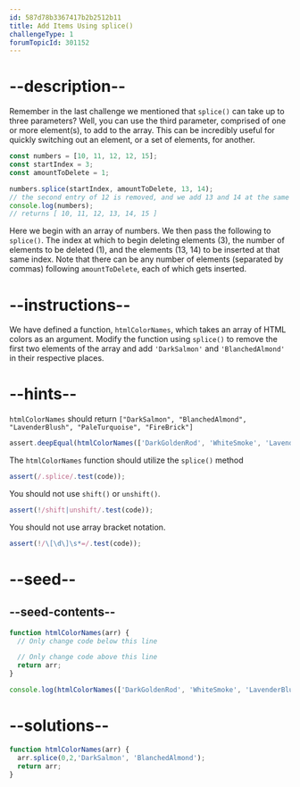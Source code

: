 ```yaml
---
id: 587d78b3367417b2b2512b11
title: Add Items Using splice()
challengeType: 1
forumTopicId: 301152
---
```


# --description--

Remember in the last challenge we mentioned that `splice()` can take up to three parameters? Well, you can use the third parameter, comprised of one or more element(s), to add to the array. This can be incredibly useful for quickly switching out an element, or a set of elements, for another.

```js
const numbers = [10, 11, 12, 12, 15];
const startIndex = 3;
const amountToDelete = 1;

numbers.splice(startIndex, amountToDelete, 13, 14);
// the second entry of 12 is removed, and we add 13 and 14 at the same index
console.log(numbers);
// returns [ 10, 11, 12, 13, 14, 15 ]
```

Here we begin with an array of numbers. We then pass the following to `splice()`. The index at which to begin deleting elements (3), the number of elements to be deleted (1), and the elements (13, 14) to be inserted at that same index. Note that there can be any number of elements (separated by commas) following `amountToDelete`, each of which gets inserted.

# --instructions--

We have defined a function, `htmlColorNames`, which takes an array of HTML colors as an argument. Modify the function using `splice()` to remove the first two elements of the array and add `'DarkSalmon'` and `'BlanchedAlmond'` in their respective places.

# --hints--

`htmlColorNames` should return `["DarkSalmon", "BlanchedAlmond", "LavenderBlush", "PaleTurquoise", "FireBrick"]`

```js
assert.deepEqual(htmlColorNames(['DarkGoldenRod', 'WhiteSmoke', 'LavenderBlush', 'PaleTurquoise', 'FireBrick']), ['DarkSalmon', 'BlanchedAlmond', 'LavenderBlush', 'PaleTurquoise', 'FireBrick']);
```

The `htmlColorNames` function should utilize the `splice()` method

```js
assert(/.splice/.test(code));
```

You should not use `shift()` or `unshift()`.

```js
assert(!/shift|unshift/.test(code));
```

You should not use array bracket notation.

```js
assert(!/\[\d\]\s*=/.test(code));
```

# --seed--

## --seed-contents--

```js
function htmlColorNames(arr) {
  // Only change code below this line

  // Only change code above this line
  return arr;
}

console.log(htmlColorNames(['DarkGoldenRod', 'WhiteSmoke', 'LavenderBlush', 'PaleTurquoise', 'FireBrick']));
```

# --solutions--

```js
function htmlColorNames(arr) {
  arr.splice(0,2,'DarkSalmon', 'BlanchedAlmond');
  return arr;
}
```
